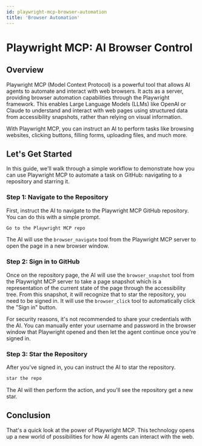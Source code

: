 ```yaml
---
id: playwright-mcp-browser-automation
title: 'Browser Automation'
---
```



# Playwright MCP: AI Browser Control

## Overview

Playwright MCP (Model Context Protocol) is a powerful tool that allows AI agents to automate and interact with web browsers. It acts as a server, providing browser automation capabilities through the Playwright framework. This enables Large Language Models (LLMs) like OpenAI or Claude to understand and interact with web pages using structured data from accessibility snapshots, rather than relying on visual information.

With Playwright MCP, you can instruct an AI to perform tasks like browsing websites, clicking buttons, filling forms, uploading files, and much more.

<LiteYouTube 
    id="2716IUeCIQo"
    title="Playwright MCP: How AI Agents Can Control Your Browser"
/>

## Let's Get Started

In this guide, we'll walk through a simple workflow to demonstrate how you can use Playwright MCP to automate a task on GitHub: navigating to a repository and starring it.

### Step 1: Navigate to the Repository

First, instruct the AI to navigate to the Playwright MCP GitHub repository. You can do this with a simple prompt.

```bash
Go to the Playwright MCP repo
```

The AI will use the `browser_navigate` tool from the Playwright MCP server to open the page in a new browser window.

### Step 2: Sign in to GitHub

Once on the repository page, the AI will use the `browser_snapshot` tool from the Playwright MCP server to take a page snapshot which is a representation of the current state of the page through the accessibility tree. From this snapshot, it will recognize that to star the repository, you need to be signed in. It will use the `browser_click` tool to automatically click the "Sign in" button.

For security reasons, it's not recommended to share your credentials with the AI. You can manually enter your username and password in the browser window that Playwright opened and then let the agent continue once you're signed in.

### Step 3: Star the Repository

After you've signed in, you can instruct the AI to star the repository.

```bash
star the repo
```

The AI will then perform the action, and you'll see the repository get a new star.

## Conclusion

That's a quick look at the power of Playwright MCP. This technology opens up a new world of possibilities for how AI agents can interact with the web.
